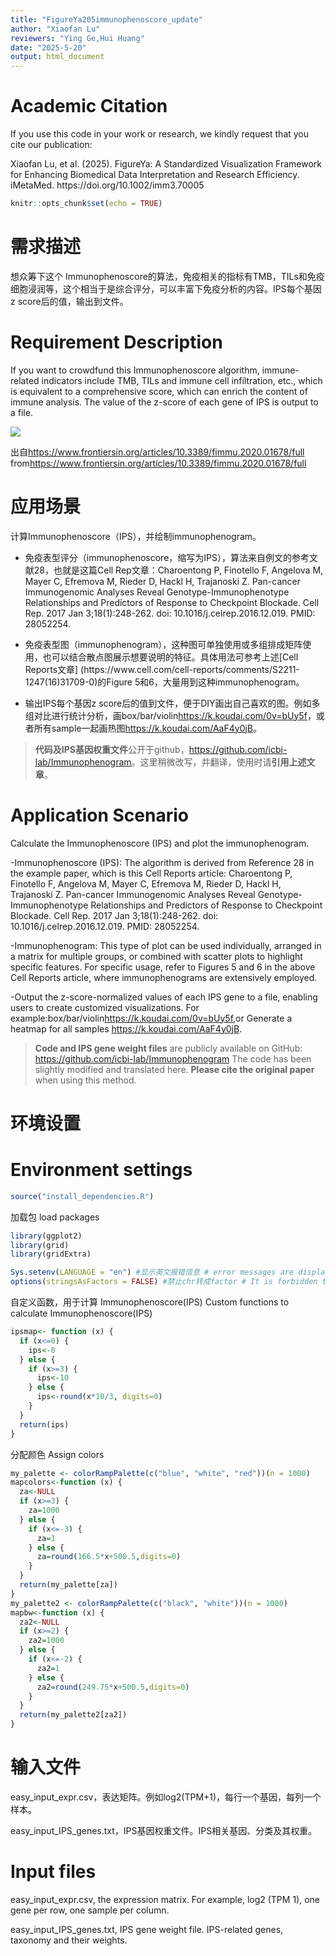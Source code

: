 ```yaml
---
title: "FigureYa205immunophenoscore_update"
author: "Xiaofan Lu"
reviewers: "Ying Ge,Hui Huang"
date: "2025-5-20"
output: html_document
---
```

# Academic Citation
If you use this code in your work or research, we kindly request that you cite our publication:

Xiaofan Lu, et al. (2025). FigureYa: A Standardized Visualization Framework for Enhancing Biomedical Data Interpretation and Research Efficiency. iMetaMed. https://doi.org/10.1002/imm3.70005


```r
knitr::opts_chunk$set(echo = TRUE)
```

# 需求描述

想众筹下这个 Immunophenoscore的算法，免疫相关的指标有TMB，TILs和免疫细胞浸润等，这个相当于是综合评分，可以丰富下免疫分析的内容。IPS每个基因z score后的值，输出到文件。

# Requirement Description

If you want to crowdfund this Immunophenoscore algorithm, immune-related indicators include TMB, TILs and immune cell infiltration, etc., which is equivalent to a comprehensive score, which can enrich the content of immune analysis. The value of the z-score of each gene of IPS is output to a file.

![](method.png)

出自<https://www.frontiersin.org/articles/10.3389/fimmu.2020.01678/full>
from<https://www.frontiersin.org/articles/10.3389/fimmu.2020.01678/full>

# 应用场景

计算Immunophenoscore（IPS），并绘制immunophenogram。

- 免疫表型评分（immunophenoscore，缩写为IPS），算法来自例文的参考文献28，也就是这篇Cell Rep文章：Charoentong P, Finotello F, Angelova M, Mayer C, Efremova M, Rieder D, Hackl H, Trajanoski Z. Pan-cancer Immunogenomic Analyses Reveal Genotype-Immunophenotype Relationships and Predictors of Response to Checkpoint Blockade. Cell Rep. 2017 Jan 3;18(1):248-262. doi: 10.1016/j.celrep.2016.12.019. PMID: 28052254.

- 免疫表型图（immunophenogram），这种图可单独使用或多组排成矩阵使用，也可以结合散点图展示想要说明的特征。具体用法可参考上述[Cell Reports文章] (https://www.cell.com/cell-reports/comments/S2211-1247(16)31709-0)的Figure 5和6，大量用到这种immunophenogram。

- 输出IPS每个基因z score后的值到文件，便于DIY画出自己喜欢的图。例如多组对比进行统计分析，画box/bar/violin<https://k.koudai.com/0v=bUy5f>，或者所有sample一起画热图<https://k.koudai.com/AaF4y0jB>。

> **代码及IPS基因权重文件**公开于github，<https://github.com/icbi-lab/Immunophenogram>。这里稍微改写，并翻译，使用时请**引用上述文章**。

# Application Scenario
Calculate the Immunophenoscore (IPS) and plot the immunophenogram.

-Immunophenoscore (IPS): The algorithm is derived from Reference 28 in the example paper, which is this Cell Reports article:
Charoentong P, Finotello F, Angelova M, Mayer C, Efremova M, Rieder D, Hackl H, Trajanoski Z. Pan-cancer Immunogenomic Analyses Reveal Genotype-Immunophenotype Relationships and Predictors of Response to Checkpoint Blockade. Cell Rep. 2017 Jan 3;18(1):248-262. doi: 10.1016/j.celrep.2016.12.019. PMID: 28052254.

-Immunophenogram: This type of plot can be used individually, arranged in a matrix for multiple groups, or combined with scatter plots to highlight specific features. For specific usage, refer to Figures 5 and 6 in the above Cell Reports article, where immunophenograms are extensively employed.

-Output the z-score-normalized values of each IPS gene to a file, enabling users to create customized visualizations. For example:box/bar/violin<https://k.koudai.com/0v=bUy5f>,or Generate a heatmap for all samples <https://k.koudai.com/AaF4y0jB>.

> **Code and IPS gene weight files** are publicly available on GitHub: <https://github.com/icbi-lab/Immunophenogram>
The code has been slightly modified and translated here. **Please cite the original paper** when using this method.

# 环境设置


# Environment settings


```r
source("install_dependencies.R")

```

加载包
load packages

```r
library(ggplot2)
library(grid)
library(gridExtra)

Sys.setenv(LANGUAGE = "en") #显示英文报错信息 # error messages are displayed in English
options(stringsAsFactors = FALSE) #禁止chr转成factor # It is forbidden to convert chr into factor
```

自定义函数，用于计算 Immunophenoscore(IPS)
Custom functions to calculate Immunophenoscore(IPS)
```r
ipsmap<- function (x) {
  if (x<=0) {
    ips<-0
  } else {
    if (x>=3) {
      ips<-10
    } else {
      ips<-round(x*10/3, digits=0)
    }
  }
  return(ips)
}
```

分配颜色
Assign colors
```r
my_palette <- colorRampPalette(c("blue", "white", "red"))(n = 1000)
mapcolors<-function (x) {
  za<-NULL
  if (x>=3) {
    za=1000
  } else {
    if (x<=-3) {
      za=1
    } else {
      za=round(166.5*x+500.5,digits=0)
    }
  }
  return(my_palette[za])
}
my_palette2 <- colorRampPalette(c("black", "white"))(n = 1000)
mapbw<-function (x) {
  za2<-NULL
  if (x>=2) {
    za2=1000
  } else {
    if (x<=-2) {
      za2=1
    } else {
      za2=round(249.75*x+500.5,digits=0)
    }
  }
  return(my_palette2[za2])
}
```

# 输入文件

easy_input_expr.csv，表达矩阵。例如log2(TPM+1)，每行一个基因，每列一个样本。

easy_input_IPS_genes.txt，IPS基因权重文件。IPS相关基因、分类及其权重。

# Input files

easy_input_expr.csv, the expression matrix. For example, log2 (TPM 1), one gene per row, one sample per column.

easy_input_IPS_genes.txt, IPS gene weight file. IPS-related genes, taxonomy and their weights.
